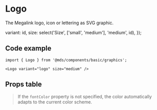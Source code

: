 
<Meta title="Components/basic/graphics/Logo" component={Logo} />

# Logo

The Megalink logo, icon or lettering as SVG graphic.

  variant: id,
  size: select('Size', ['small', 'medium'], 'medium', id),
});

<Preview withToolbar>
  <Story name="Logo">
    <Logo {...getProps('logo')} />
  </Story>
  <Story name="Icon">
    <Logo {...getProps('icon')} />
  </Story>
  <Story name="Font">
    <Logo {...getProps('font')} />
  </Story>
</Preview>

## Code example

```tsx
import { Logo } from '@mds/components/basic/graphics';
```

```tsx
<Logo variant="logo" size="medium" />
```

## Props table

<Props of={Logo} />

> If the `fontColor` property is not specified, the color automatically adapts to the current color scheme.
